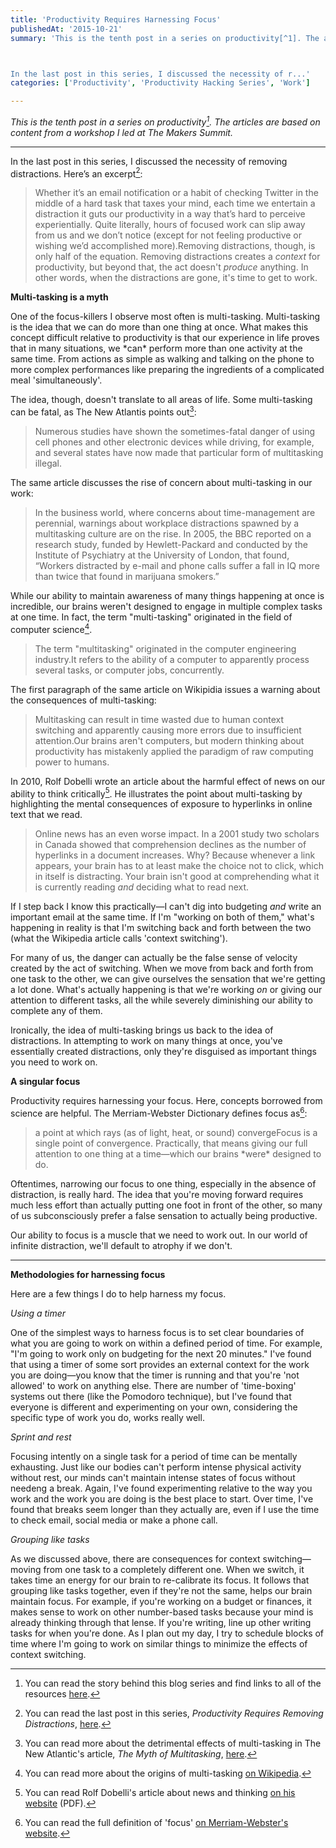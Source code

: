 ```yaml
---
title: 'Productivity Requires Harnessing Focus'
publishedAt: '2015-10-21'
summary: 'This is the tenth post in a series on productivity[^1]. The articles are based on content from a workshop I led at The Makers Summit.



In the last post in this series, I discussed the necessity of r...'
categories: ['Productivity', 'Productivity Hacking Series', 'Work']

---
```


*This is the tenth post in a series on productivity[^1]. The articles are based on content from a workshop I led at The Makers Summit.*

* * *

In the last post in this series, I discussed the necessity of removing distractions. Here’s an excerpt[^2]:

> Whether it’s an email notification or a habit of checking Twitter in the middle of a hard task that taxes your mind, each time we entertain a distraction it guts our productivity in a way that’s hard to perceive experientially. Quite literally, hours of focused work can slip away from us and we don’t notice (except for not feeling productive or wishing we’d accomplished more).Removing distractions, though, is only half of the equation. Removing distractions creates a *context* for productivity, but beyond that, the act doesn't *produce* anything. In other words, when the distractions are gone, it's time to get to work.

**Multi-tasking is a myth**

One of the focus-killers I observe most often is multi-tasking. Multi-tasking is the idea that we can do more than one thing at once. What makes this concept difficult relative to productivity is that our experience in life proves that in many situations, we \*can\* perform more than one activity at the same time. From actions as simple as walking and talking on the phone to more complex performances like preparing the ingredients of a complicated meal 'simultaneously'.

The idea, though, doesn't translate to all areas of life. Some multi-tasking can be fatal, as The New Atlantis points out[^3]:

> Numerous studies have shown the sometimes-fatal danger of using cell phones and other electronic devices while driving, for example, and several states have now made that particular form of multitasking illegal.

The same article discusses the rise of concern about multi-tasking in our work:

> In the business world, where concerns about time-management are perennial, warnings about workplace distractions spawned by a multitasking culture are on the rise. In 2005, the BBC reported on a research study, funded by Hewlett-Packard and conducted by the Institute of Psychiatry at the University of London, that found, “Workers distracted by e-mail and phone calls suffer a fall in IQ more than twice that found in marijuana smokers.”

While our ability to maintain awareness of many things happening at once is incredible, our brains weren't designed to engage in multiple complex tasks at one time. In fact, the term "multi-tasking" originated in the field of computer science[^4].

> The term "multitasking" originated in the computer engineering industry.It refers to the ability of a computer to apparently process several tasks, or computer jobs, concurrently.

The first paragraph of the same article on Wikipidia issues a warning about the consequences of multi-tasking:

> Multitasking can result in time wasted due to human context switching and apparently causing more errors due to insufficient attention.Our brains aren't computers, but modern thinking about productivity has mistakenly applied the paradigm of raw computing power to humans.

In 2010, Rolf Dobelli wrote an article about the harmful effect of news on our ability to think critically[^5]. He illustrates the point about multi-tasking by highlighting the mental consequences of exposure to hyperlinks in online text that we read.

> Online news has an even worse impact. In a 2001 study two scholars in Canada showed that comprehension declines as the number of hyperlinks in a document increases. Why? Because whenever a link appears, your brain has to at least make the choice not to click, which in itself is distracting. Your brain isn't good at comprehending what it is currently reading *and* deciding what to read next.

If I step back I know this practically—I can't dig into budgeting *and* write an important email at the same time. If I'm "working on both of them," what's happening in reality is that I'm switching back and forth between the two (what the Wikipedia article calls 'context switching'). 

For many of us, the danger can actually be the false sense of velocity created by the act of switching. When we move from back and forth from one task to the other, we can give ourselves the sensation that we're getting a lot done. What's actually happening is that we're working *on* or giving our attention to different tasks, all the while severely diminishing our ability to complete any of them.

Ironically, the idea of multi-tasking brings us back to the idea of distractions. In attempting to work on many things at once, you've essentially created distractions, only they're disguised as important things you need to work on.

**A singular focus**

Productivity requires harnessing your focus. Here, concepts borrowed from science are helpful. The Merriam-Webster Dictionary defines focus as[^6]:

> a point at which rays (as of light, heat, or sound) convergeFocus is a single point of convergence. Practically, that means giving our full attention to one thing at a time—which our brains \*were\* designed to do.

Oftentimes, narrowing our focus to one thing, especially in the absence of distraction, is really hard. The idea that you're moving forward requires much less effort than actually putting one foot in front of the other, so many of us subconsciously prefer a false sensation to actually being productive.

Our ability to focus is a muscle that we need to work out. In our world of infinite distraction, we'll default to atrophy if we don't.

* * *

**Methodologies for harnessing focus**

Here are a few things I do to help harness my focus.

*Using a timer*

One of the simplest ways to harness focus is to set clear boundaries of what you are going to work on within a defined period of time. For example, "I'm going to work only on budgeting for the next 20 minutes." I've found that using a timer of some sort provides an external context for the work you are doing—you know that the timer is running and that you're 'not allowed' to work on anything else. There are number of 'time-boxing' systems out there (like the Pomodoro technique), but I've found that everyone is different and experimenting on your own, considering the specific type of work you do, works really well.

*Sprint and rest*

Focusing intently on a single task for a period of time can be mentally exhausting. Just like our bodies can't perform intense physical activity without rest, our minds can't maintain intense states of focus without needeng a break. Again, I've found experimenting relative to the way you work and the work you are doing is the best place to start. Over time, I've found that breaks seem longer than they actually are, even if I use the time to check email, social media or make a phone call.

*Grouping like tasks*

As we discussed above, there are consequences for context switching—moving from one task to a completely different one. When we switch, it takes time an energy for our brain to re-calibrate its focus. It follows that grouping like tasks together, even if they're not the same, helps our brain maintain focus. For example, if you're working on a budget or finances, it makes sense to work on other number-based tasks because your mind is already thinking through that lense. If you're writing, line up other writing tasks for when you're done. As I plan out my day, I try to schedule blocks of time where I'm going to work on similar things to minimize the effects of context switching.

[^1]: You can read the story behind this blog series and find links to all of the resources [here](/blog/productivity-hacking-introduction).

[^2]: You can read the last post in this series, *Productivity Requires Removing Distractions*, [here](/blog/productivity-requires-removing-distractions).

[^3]: You can read more about the detrimental effects of multi-tasking in The New Atlantic's article, *The Myth of Multitasking*, [here](http://www.thenewatlantis.com/publications/the-myth-of-multitasking).

[^4]: You can read more about the origins of multi-tasking [on Wikipedia](https://en.wikipedia.org/wiki/Human_multitasking).

[^5]: You can read Rolf Dobelli's article about news and thinking [on his website](http://dobelli.com/wp-content/uploads/2010/08/Avoid_News_Part1_TEXT.pdf) (PDF).

[^6]: You can read the full definition of 'focus' [on Merriam-Webster's website](http://www.merriam-webster.com/dictionary/focus).
